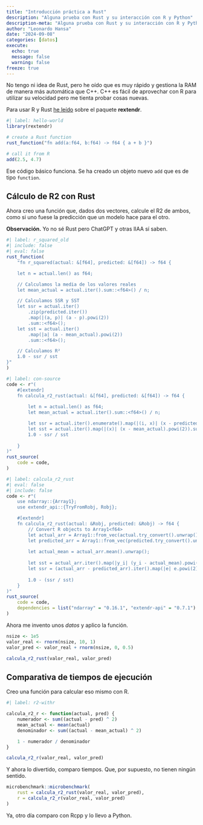 ```yaml
---
title: "Introducción práctica a Rust"
description: "Alguna prueba con Rust y su interacción con R y Python"
description-meta: "Alguna prueba con Rust y su interacción con R y Python"
author: "Leonardo Hansa"
date: "2024-09-08"
categories: [datos]
execute: 
  echo: true
  message: false
  warning: false
freeze: true
---
```


No tengo ni idea de Rust, pero he oído que es muy rápido y gestiona la RAM de manera más automática que C++. C++ es fácil de aprovechar con R para utilizar su velocidad pero me tienta probar cosas nuevas. 

Para usar R y Rust [he leído](https://extendr.github.io/rextendr/) sobre el paquete **rextendr**.

```r
#| label: hello-world 
library(rextendr)

# create a Rust function
rust_function("fn add(a:f64, b:f64) -> f64 { a + b }")

# call it from R
add(2.5, 4.7)
```

Ese código básico funciona. Se ha creado un objeto nuevo `add` que es de tipo `function`.

## Cálculo de R2 con Rust

Ahora creo una función que, dados dos vectores, calcule el R2 de ambos, como si uno fuese la predicción que un modelo hace para el otro.

**Observación.** Yo no sé Rust pero ChatGPT y otras IIAA sí saben.

```r
#| label: r_squared_old
#| include: false
#| eval: false
rust_function(
    "fn r_squared(actual: &[f64], predicted: &[f64]) -> f64 {

    let n = actual.len() as f64;

    // Calculamos la media de los valores reales
    let mean_actual = actual.iter().sum::<f64>() / n;

    // Calculamos SSR y SST
    let ssr = actual.iter()
        .zip(predicted.iter())
        .map(|(a, p)| (a - p).powi(2))
        .sum::<f64>();
    let sst = actual.iter()
        .map(|a| (a - mean_actual).powi(2))
        .sum::<f64>();

    // Calculamos R²
    1.0 - ssr / sst
}"
)
```

```r
#| label: con-source
code <- r"(
    #[extendr]
    fn calcula_r2_rust(actual: &[f64], predicted: &[f64]) -> f64 {
     
        let n = actual.len() as f64;
        let mean_actual = actual.iter().sum::<f64>() / n;

        let ssr = actual.iter().enumerate().map(|(i, x)| (x - predicted[i]).powi(2)).sum::<f64>();
        let sst = actual.iter().map(|(x)| (x - mean_actual).powi(2)).sum::<f64>();
        1.0 - ssr / sst
    
    }
)"
rust_source(
    code = code, 
)

```
```r
#| label: calcula_r2_rust
#| eval: false
#| include: false
code <- r"(
    use ndarray::{Array1};
    use extendr_api::{TryFromRobj, Robj};

    #[extendr]
    fn calcula_r2_rust(actual: &Robj, predicted: &Robj) -> f64 {
        // Convert R objects to Array1<f64>
        let actual_arr = Array1::from_vec(actual.try_convert().unwrap()).unwrap();
        let predicted_arr = Array1::from_vec(predicted.try_convert().unwrap()).unwrap();
    
        let actual_mean = actual_arr.mean().unwrap();
    
        let sst = actual_arr.iter().map(|y_i| (y_i - actual_mean).powi(2)).sum::<f64>();
        let ssr = (actual_arr - predicted_arr).iter().map(|e| e.powi(2)).sum::<f64>();
    
        1.0 - (ssr / sst)
    }
)"
rust_source(
    code = code, 
    dependencies = list("ndarray" = "0.16.1", "extendr-api" = "0.7.1")
)
```

Ahora me invento unos _datos_ y aplico la función.

```r
nsize <- 1e5
valor_real <- rnorm(nsize, 10, 1)
valor_pred <- valor_real + rnorm(nsize, 0, 0.5)

calcula_r2_rust(valor_real, valor_pred)
```


## Comparativa de tiempos de ejecución 
Creo una función para calcular eso mismo con R.

```r
#| label: r2-withr

calcula_r2_r <- function(actual, pred) {
    numerador <- sum((actual - pred) ^ 2)
    mean_actual <- mean(actual)
    denominador <- sum((actual - mean_actual) ^ 2)

    1 - numerador / denominador
}

calcula_r2_r(valor_real, valor_pred)
```

Y ahora lo divertido, comparo tiempos. Que, por supuesto, no tienen ningún sentido. 

```r
microbenchmark::microbenchmark(
    rust = calcula_r2_rust(valor_real, valor_pred), 
    r = calcula_r2_r(valor_real, valor_pred)
)
```


Ya, otro día comparo con Rcpp y lo llevo a Python.